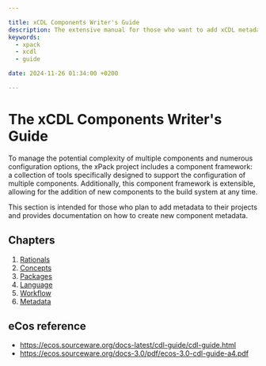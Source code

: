 ```yaml
---

title: xCDL Components Writer's Guide
description: The extensive manual for those who want to add xCDL metadata to projects
keywords:
  - xpack
  - xcdl
  - guide

date: 2024-11-26 01:34:00 +0200

---
```


# The xCDL Components Writer's Guide

To manage the potential complexity of multiple components and numerous configuration options, the xPack project includes a component framework: a collection of tools specifically designed to support the configuration of multiple components. Additionally, this component framework is extensible, allowing for the addition of new components to the build system at any time.

This section is intended for those who plan to add metadata to their projects and provides documentation on how to create new component metadata.

## Chapters

1. [Rationals](rationals/)
2. [Concepts](concepts/)
3. [Packages](packages/)
4. [Language](language/)
5. [Workflow](workflow/)
6. [Metadata](../metadata/)

## eCos reference

- https://ecos.sourceware.org/docs-latest/cdl-guide/cdl-guide.html
- https://ecos.sourceware.org/docs-3.0/pdf/ecos-3.0-cdl-guide-a4.pdf

